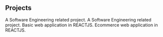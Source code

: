## Projects

<ProjectCard title="Feedback Mobile Application" link="https://github.com/justineearlfern/Feedback_App.git" bg="linear-gradient(to right, #D4145A 0%, #FBB03B 100%)">
A Software Engineering related project.
</ProjectCard>

<ProjectCard title="Feedback Web Application" link="https://github.com/justineearlfern/FeedbackApp_Admin.git" bg="linear-gradient(to right, #D4145A 0%, #FBB03B 100%)">
A Software Engineering related project.
</ProjectCard>

<ProjectCard title="Basic Monsters" link="https://github.com/justineearlfern/monsters.git" bg="linear-gradient(to right, #D4145A 0%, #FBB03B 100%)">
Basic web application in REACTJS.
</ProjectCard>

<ProjectCard title="Crown Clothing" link="https://github.com/justineearlfern/ecommerce.git" bg="linear-gradient(to right, #D4145A 0%, #FBB03B 100%)">
Ecommerce web application in REACTJS.
</ProjectCard>





